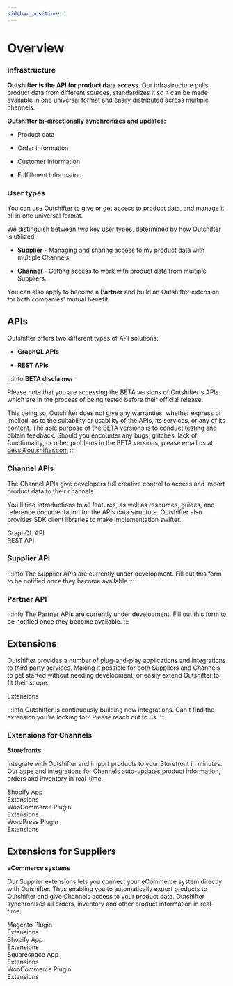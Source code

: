 ```yaml
---
sidebar_position: 1
---
```


# Overview

### Infrastructure

**Outshifter is the API for product data access**. Our infrastructure pulls
product data from different sources, standardizes it so it can be made available
in one universal format and easily distributed across multiple channels.

**Outshifter bi-directionally synchronizes and updates:**

- Product data

- Order information

- Customer information

- Fulfillment information

### User types

You can use Outshifter to give or get access to product data, and manage it all
in one universal format.

We distinguish between two key user types, determined by how Outshifter is
utilized:

- **Supplier** - Managing and sharing access to my product data with multiple
  Channels.

- **Channel** - Getting access to work with product data from multiple
  Suppliers.

You can also apply to become a **Partner** and build an Outshifter extension for
both companies' mutual benefit.

## APIs

Outshifter offers two different types of API solutions:

- **GraphQL APIs**

- **REST APIs**

:::info **BETA disclaimer**

Please note that you are accessing the BETA versions of Outshifter's APIs which
are in the process of being tested before their official release.

This being so, Outshifter does not give any warranties, whether express or
implied, as to the suitability or usability of the APIs, its services, or any of
its content. The sole purpose of the BETA versions is to conduct testing and
obtain feedback. Should you encounter any bugs, glitches, lack of functionality,
or other problems in the BETA versions, please email us at devs@outshifter.com
:::

### Channel APIs

The Channel APIs give developers full creative control to access and import
product data to their channels.

You'll find introductions to all features, as well as resources, guides, and
reference documentation for the APIs data structure. Outshifter also provides
SDK client libraries to make implementation swifter.

<div class="homepage-section two-cols">
  <div class="section-content">
    <a class="homepage-card1">
      <div class="card-content">
        <div class="title">GraphQL API</div>
      </div>
    </a>
  </div>
</div>

<div class="homepage-section two-cols">
  <div class="section-content">
    <a class="homepage-card1">
      <div class="card-content">
        <div class="title">REST API</div>
      </div>
    </a>
  </div>
</div>

### Supplier API

:::info The Supplier APIs are currently under development. Fill out this form to
be notified once they become available :::

### Partner API

:::info The Partner APIs are currently under development. Fill out this form to
be notified once they become available. :::

## Extensions

Outshifter provides a number of plug-and-play applications and integrations to
third party services. Making it possible for both Suppliers and Channels to get
started without needing development, or easily extend Outshifter to fit their
scope.

<div class="homepage-section two-cols">
  <div class="section-content">
    <a class="homepage-card1">
      <div class="card-content">
        <div class="title">Extensions</div>
      </div>
    </a>
  </div>
</div>

:::info Outshifter is continuously building new integrations. Can't find the
extension you're looking for? Please reach out to us. :::

### Extensions for Channels

**Storefronts**

Integrate with Outshifter and import products to your Storefront in minutes. Our
apps and integrations for Channels auto-updates product information, orders and
inventory in real-time.

<div class="homepage-section two-cols">
  <div class="section-content">
    <a class="homepage-card1">
      <div class="card-content">
        <div class="title">Shopify App</div>
        <div class="description">Extensions</div>
      </div>
    </a>
  </div>
</div>

<div class="homepage-section two-cols">
  <div class="section-content">
    <a class="homepage-card1">
      <div class="card-content">
        <div class="title">WooCommerce Plugin</div>
        <div class="description">Extensions</div>
      </div>
    </a>
  </div>
</div>

<div class="homepage-section two-cols">
  <div class="section-content">
    <a class="homepage-card1">
      <div class="card-content">
        <div class="title">WordPress Plugin</div>
        <div class="description">Extensions</div>
      </div>
    </a>
  </div>
</div>

## Extensions for Suppliers

**eCommerce systems**

Our Supplier extensions lets you connect your eCommerce system directly with
Outshifter. Thus enabling you to automatically export products to Outshifter and
give Channels access to your product data. Outshifter synchronizes all orders,
inventory and other product information in real-time.

<div class="homepage-section two-cols">
  <div class="section-content">
    <a class="homepage-card1">
      <div class="card-content">
        <div class="title">Magento Plugin</div>
        <div class="description">Extensions</div>
      </div>
    </a>
  </div>
</div>

<div class="homepage-section two-cols">
  <div class="section-content">
    <a class="homepage-card1">
      <div class="card-content">
        <div class="title">Shopify App</div>
        <div class="description">Extensions</div>
      </div>
    </a>
  </div>
</div>

<div class="homepage-section two-cols">
  <div class="section-content">
    <a class="homepage-card1">
      <div class="card-content">
        <div class="title">Squarespace App</div>
        <div class="description">Extensions</div>
      </div>
    </a>
  </div>
</div>

<div class="homepage-section two-cols">
  <div class="section-content">
    <a class="homepage-card1">
      <div class="card-content">
        <div class="title">WooCommerce Plugin</div>
        <div class="description">Extensions</div>
      </div>
    </a>
  </div>
</div>
